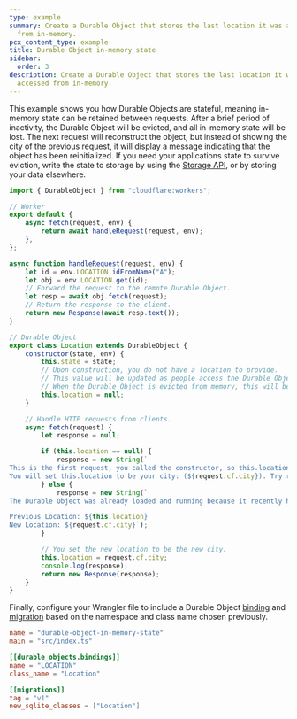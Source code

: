 ```yaml
---
type: example
summary: Create a Durable Object that stores the last location it was accessed
  from in-memory.
pcx_content_type: example
title: Durable Object in-memory state
sidebar:
  order: 3
description: Create a Durable Object that stores the last location it was
  accessed from in-memory.
---
```



This example shows you how Durable Objects are stateful, meaning in-memory state can be retained between requests. After a brief period of inactivity, the Durable Object will be evicted, and all in-memory state will be lost. The next request will reconstruct the object, but instead of showing the city of the previous request, it will display a message indicating that the object has been reinitialized. If you need your applications state to survive eviction, write the state to storage by using the [Storage API](/durable-objects/api/storage-api/), or by storing your data elsewhere.

```js
import { DurableObject } from "cloudflare:workers";

// Worker
export default {
	async fetch(request, env) {
		return await handleRequest(request, env);
	},
};

async function handleRequest(request, env) {
	let id = env.LOCATION.idFromName("A");
	let obj = env.LOCATION.get(id);
	// Forward the request to the remote Durable Object.
	let resp = await obj.fetch(request);
	// Return the response to the client.
	return new Response(await resp.text());
}

// Durable Object
export class Location extends DurableObject {
	constructor(state, env) {
		this.state = state;
		// Upon construction, you do not have a location to provide.
		// This value will be updated as people access the Durable Object.
		// When the Durable Object is evicted from memory, this will be reset.
		this.location = null;
	}

	// Handle HTTP requests from clients.
	async fetch(request) {
		let response = null;

		if (this.location == null) {
			response = new String(`
This is the first request, you called the constructor, so this.location was null.
You will set this.location to be your city: (${request.cf.city}). Try reloading the page.`);
		} else {
			response = new String(`
The Durable Object was already loaded and running because it recently handled a request.

Previous Location: ${this.location}
New Location: ${request.cf.city}`);
		}

		// You set the new location to be the new city.
		this.location = request.cf.city;
		console.log(response);
		return new Response(response);
	}
}
```

Finally, configure your Wrangler file to include a Durable Object [binding](/durable-objects/get-started/#4-configure-durable-object-bindings) and [migration](/durable-objects/reference/durable-objects-migrations/) based on the namespace and class name chosen previously.

<WranglerConfig>

```toml title="wrangler.toml"
name = "durable-object-in-memory-state"
main = "src/index.ts"

[[durable_objects.bindings]]
name = "LOCATION"
class_name = "Location"

[[migrations]]
tag = "v1"
new_sqlite_classes = ["Location"]
```

</WranglerConfig>

